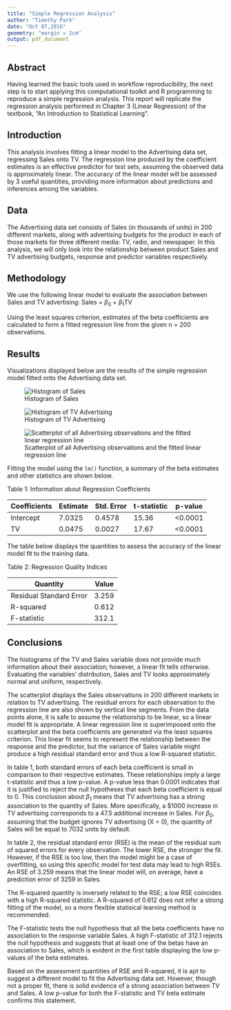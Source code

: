 ```yaml
---
title: "Simple Regression Analysis"
author: "Timothy Park"
date: "Oct 07,2016"
geometry: "margin = 2cm"
output: pdf_document
---
```

## Abstract

Having learned the basic tools used in workflow reproducibility, the next step is to start applying this computational toolkit and R programming to reproduce a simple regression analysis. This report will replicate the regression analysis performed in Chapter 3 (Linear Regression) of the textbook, "An Introduction to Statistical Learning". 

## Introduction

This analysis involves fitting a linear model to the Advertising data set, regressing Sales onto TV. The regression line produced by the coefficient estimates is an effective predictor for test sets, assuming the observed data is approximately linear. The accuracy of the linear model will be assessed by 3 useful quantities, providing more information about predictions and inferences among the variables.

## Data

The Advertising data set consists of Sales (in thousands of units) in 200 different markets, along with advertising budgets for the product in each of those markets for three different media: TV, radio, and newspaper. In this analysis, we will only look into the relationship between product Sales and TV advertising budgets, response and predictor variables respectively. 

## Methodology

We use the following linear model to evaluate the association between Sales and TV advertising: 
                        Sales = $\beta_0$ + $\beta_1$TV
                         
Using the least squares criterion, estimates of the beta coefficients are calculated to form a fitted regression line from the given n = 200 observations.

## Results

Visualizations displayed below are the results of the simple regression model fitted onto the Advertising data set.

![Histogram of Sales](images/histogram-sales.png)  

\newpage

![Histogram of TV Advertising](images/histogram-tv.png)  

\newpage

![Scatterplot of all Advertising observations and the fitted linear regression line](images/scatterplot-tv-sales.png)

\newpage

Fitting the model using the `lm()` function, a summary of the beta estimates and other statistics are shown below.  

Table 1: Information about Regression Coefficients

Coefficients| Estimate | Std. Error | t-statistic | p-value
------------|----------|------------|-------------|---------
Intercept   | 7.0325   | 0.4578     | 15.36       | <0.0001
TV          | 0.0475   | 0.0027     | 17.67       | <0.0001

The table below displays the quantities to assess the accuracy of the linear model fit to the training data.  
  
Table 2: Regression Quality Indices

Quantity               | Value
-----------------------|-------
Residual Standard Error| 3.259
R-squared              | 0.612
F-statistic            | 312.1

## Conclusions

The histograms of the TV and Sales variable does not provide much information about their association; however, a linear fit tells otherwise. Evaluating the variables' distribution, Sales and TV looks approximately normal and uniform, respectively.

The scatterplot displays the Sales observations in 200 different markets in relation to TV advertising. The residual errors for each observation to the regression line are also shown by vertical line segments. From the data points alone, it is safe to assume the relationship to be linear, so a linear model fit is appropriate. A linear regression line is superimposed onto the scatterplot and the beta coefficients are generated via the least squares criterion. This linear fit seems to represent the relationship between the response and the predictor, but the variance of Sales variable might produce a high residual standard error and thus a low R-squared statistic.

In table 1, both standard errors of each beta coefficient is small in comparison to their respective estimates. These relationships imply a large t-statistic and thus a low p-value. A p-value less than 0.0001 indicates that it is justified to reject the null hypotheses that each beta coefficient is equal to 0. This conclusion about $\beta_1$ means that TV advertising has a strong association to the quantity of Sales. More specifically, a $1000 increase in TV advertising corresponds to a 47.5 additional increase in Sales. For $\beta_0$, assuming that the budget ignores TV advertising (X = 0), the quantity of Sales will be equal to 7032 units by default.

In table 2, the residual standard error (RSE) is the mean of the residual sum of squared errors for every observation. The lower RSE, the stronger the fit. However, if the RSE is too low, then the model might be a case of overfitting, so using this specific model for test data may lead to high RSEs. An RSE of 3.259 means that the linear model will, on average, have a prediction error of 3259 in Sales.

The R-squared quantity is inversely related to the RSE; a low RSE coincides with a high R-squared statistic. A R-squared of 0.612 does not infer a strong fitting of the model, so a more flexible statisical learning method is recommended.

The F-statistic tests the null hypothesis that all the beta coefficients have no association to the response variable Sales. A high F-statistic of 312.1 rejects the null hypothesis and suggests that at least one of the betas have an association to Sales, which is evident in the first table displaying the low p-values of the beta estimates.

Based on the assessment quantities of RSE and R-squared, it is apt to suggest a different model to fit the Advertising data set. However, though not a proper fit, there is solid evidence of a strong association between TV and Sales. A low p-value for both the F-statistic and TV beta estimate confirms this statement. 


